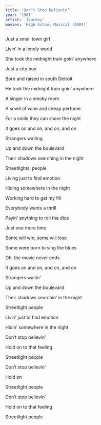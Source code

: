```yaml
---
title: 'Don’t Stop Believin’'
year: '1981'
artist: 'Journey'
movies: 'High School Musical (2004)'
---
```


<Section>

Just a small town girl

Livin&rsquo; in a lonely world

She took the midnight train goin&rsquo; anywhere

</Section>


<Section>

Just a city boy

Born and raised in south Detroit

He took the midnight train goin&rsquo; anywhere

</Section>

<Section>

A singer in a smoky room

A smell of wine and cheap perfume

For a smile they can share the night

It goes on and on, and on, and on

</Section>

<Section>

Strangers waiting

Up and down the boulevard

Their shadows searching in the night

</Section>

<Section>

Streetlights, people

Living just to find emotion

Hiding somewhere in the night

</Section>

<Section>

Working hard to get my fill

Everybody wants a thrill

Payin&rsquo; anything to roll the dice

Just one more time

</Section>

<Section>

Some will win, some will lose

Some were born to sing the blues

Oh, the movie never ends

It goes on and on, and on, and on

</Section>

<Section>

Strangers waitin&rsquo;

Up and down the boulevard

Their shadows searchin&rsquo; in the night

Streetlight people

Livin&rsquo; just to find emotion

Hidin&rsquo; somewhere in the night

</Section>

<Section>

Don&rsquo;t stop believin&rsquo;

Hold on to that feeling

Streetlight people

Don&rsquo;t stop believin&rsquo;

Hold on

Streetlight people

Don&rsquo;t stop believin&rsquo;

Hold on to that feeling

Streetlight people

</Section>
